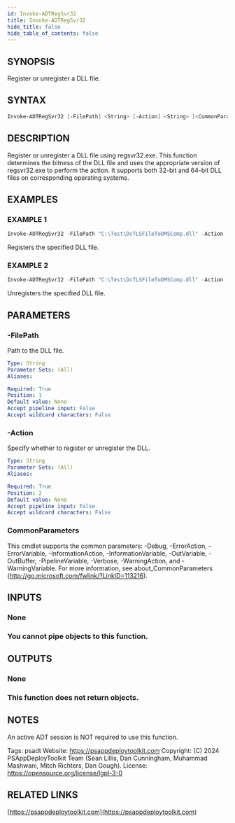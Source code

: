 ```yaml
---
id: Invoke-ADTRegSvr32
title: Invoke-ADTRegSvr32
hide_title: false
hide_table_of_contents: false
---
```


## SYNOPSIS

Register or unregister a DLL file.

## SYNTAX

```powershell
Invoke-ADTRegSvr32 [-FilePath] <String> [-Action] <String> [<CommonParameters>]
```

## DESCRIPTION

Register or unregister a DLL file using regsvr32.exe.
This function determines the bitness of the DLL file and uses the appropriate version of regsvr32.exe to perform the action.
It supports both 32-bit and 64-bit DLL files on corresponding operating systems.

## EXAMPLES

### EXAMPLE 1

```powershell
Invoke-ADTRegSvr32 -FilePath "C:\Test\DcTLSFileToDMSComp.dll" -Action 'Register'
```

Registers the specified DLL file.

### EXAMPLE 2

```powershell
Invoke-ADTRegSvr32 -FilePath "C:\Test\DcTLSFileToDMSComp.dll" -Action 'Unregister'
```

Unregisters the specified DLL file.

## PARAMETERS

### -FilePath

Path to the DLL file.

```yaml
Type: String
Parameter Sets: (All)
Aliases:

Required: True
Position: 1
Default value: None
Accept pipeline input: False
Accept wildcard characters: False
```

### -Action

Specify whether to register or unregister the DLL.

```yaml
Type: String
Parameter Sets: (All)
Aliases:

Required: True
Position: 2
Default value: None
Accept pipeline input: False
Accept wildcard characters: False
```

### CommonParameters

This cmdlet supports the common parameters: -Debug, -ErrorAction, -ErrorVariable, -InformationAction, -InformationVariable, -OutVariable, -OutBuffer, -PipelineVariable, -Verbose, -WarningAction, and -WarningVariable.
For more information, see about_CommonParameters (http://go.microsoft.com/fwlink/?LinkID=113216).

## INPUTS

### None

### You cannot pipe objects to this function.
## OUTPUTS

### None

### This function does not return objects.
## NOTES
An active ADT session is NOT required to use this function.

Tags: psadt
Website: https://psappdeploytoolkit.com
Copyright: (C) 2024 PSAppDeployToolkit Team (Sean Lillis, Dan Cunningham, Muhammad Mashwani, Mitch Richters, Dan Gough).
License: https://opensource.org/license/lgpl-3-0

## RELATED LINKS

[https://psappdeploytoolkit.com](https://psappdeploytoolkit.com)
